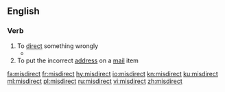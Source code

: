 ==English==

===Verb===
{{en-verb}}

# To [[direct]] something wrongly
#* {{quote-journal
|date=21 August 2012
|first=Ed
|last=Pilkington
|title=Death penalty on trial: should Reggie Clemons live or die?
|newspaper=The Guardian
|url=http://www.guardian.co.uk/world/2012/aug/21/death-penalty-trial-reggie-clemons?newsfeed=true
|page=
|passage=In this account of events, the cards were stacked against Clemons from the beginning. His appeal lawyers have argued that he was physically beaten into making a confession, the jury was wrongfully selected and '''misdirected''', and his conviction largely achieved on individual testimony with no supporting forensic evidence presented.}}
# To put the incorrect [[address]] on a [[mail]] item

[[fa:misdirect]]
[[fr:misdirect]]
[[hy:misdirect]]
[[io:misdirect]]
[[kn:misdirect]]
[[ku:misdirect]]
[[ml:misdirect]]
[[pl:misdirect]]
[[ru:misdirect]]
[[vi:misdirect]]
[[zh:misdirect]]